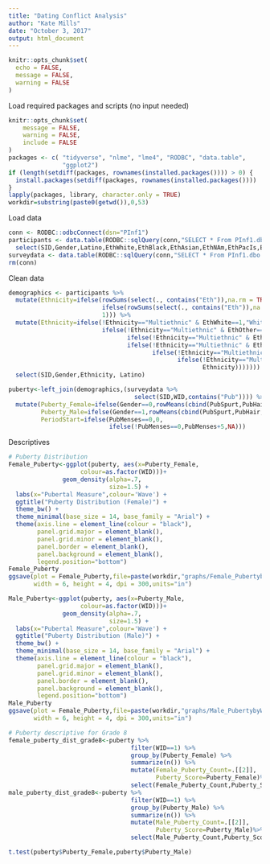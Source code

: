 ```yaml
---
title: "Dating Conflict Analysis"
author: "Kate Mills"
date: "October 3, 2017"
output: html_document
---
```



```r
knitr::opts_chunk$set(
  echo = FALSE,
  message = FALSE,
  warning = FALSE
)
```

Load required packages and scripts (no input needed)
```r
knitr::opts_chunk$set(
	message = FALSE,
	warning = FALSE,
	include = FALSE
)
packages <- c( "tidyverse", "nlme", "lme4", "RODBC", "data.table",
               "ggplot2")
if (length(setdiff(packages, rownames(installed.packages()))) > 0) {
  install.packages(setdiff(packages, rownames(installed.packages())))
}
lapply(packages, library, character.only = TRUE)
workdir=substring(paste0(getwd()),0,53)
```

Load data
```r
conn <- RODBC::odbcConnect(dsn="PInf1")
participants <- data.table(RODBC::sqlQuery(conn,"SELECT * From PInf1.dbo.SMaster")) %>%
  select(SID,Gender,Latino,EthWhite,EthBlack,EthAsian,EthNAm,EthPacIs,EthOther)
surveydata <- data.table(RODBC::sqlQuery(conn,"SELECT * From PInf1.dbo.SWave"))
rm(conn)
```

Clean data
```r
demographics <- participants %>%
  mutate(Ethnicity=ifelse(rowSums(select(., contains("Eth")),na.rm = TRUE)>1,"Multiethnic",
                          ifelse(rowSums(select(., contains("Eth")),na.rm = TRUE)<1,NA,
                          1))) %>%
  mutate(Ethnicity=ifelse(!Ethnicity=="Multiethnic" & EthWhite==1,"White",
                          ifelse(!Ethnicity=="Multiethnic" & EthOther==1,"Other",
                                 ifelse(!Ethnicity=="Multiethnic" & EthBlack==1,"AfricanAmerican",
                                 ifelse(!Ethnicity=="Multiethnic" & EthAsian==1,"AsianAmerican",
                                        ifelse(!Ethnicity=="Multiethnic" & EthNAm==1,"NativeAmerican",
                                               ifelse(!Ethnicity=="Multiethnic" & EthPacIs==1,"PacificIslander",
                                                      Ethnicity))))))) %>%
  select(SID,Gender,Ethnicity, Latino)

puberty<-left_join(demographics,(surveydata %>%
                                   select(SID,WID,contains("Pub")))) %>%
  mutate(Puberty_Female=ifelse(Gender==0,rowMeans(cbind(PubSpurt,PubHair,PubZits,PubBreast),na.rm = FALSE),NA),
         Puberty_Male=ifelse(Gender==1,rowMeans(cbind(PubSpurt,PubHair,PubZits,PubVoice,PubFace),na.rm = FALSE),NA),
         PeriodStart=ifelse(PubMenses==0,0,
                            ifelse(!PubMenses==0,PubMenses+5,NA)))
```

Descriptives
```r
# Puberty Distribution
Female_Puberty<-ggplot(puberty, aes(x=Puberty_Female,
                    colour=as.factor(WID)))+
               geom_density(alpha=.7,
                            size=1.5) +
  labs(x="Pubertal Measure",colour='Wave') +
  ggtitle("Puberty Distribution (Female)") +
  theme_bw() +
  theme_minimal(base_size = 14, base_family = "Arial") +
  theme(axis.line = element_line(colour = "black"),
        panel.grid.major = element_blank(),
        panel.grid.minor = element_blank(),
        panel.border = element_blank(),
        panel.background = element_blank(),
        legend.position="bottom")
Female_Puberty
ggsave(plot = Female_Puberty,file=paste(workdir,"graphs/Female_PubertybyWave_dist.png",sep = ""),
       width = 6, height = 4, dpi = 300,units="in")

Male_Puberty<-ggplot(puberty, aes(x=Puberty_Male,
                    colour=as.factor(WID)))+
               geom_density(alpha=.7,
                            size=1.5) +
  labs(x="Pubertal Measure",colour='Wave') +
  ggtitle("Puberty Distribution (Male)") +
  theme_bw() +
  theme_minimal(base_size = 14, base_family = "Arial") +
  theme(axis.line = element_line(colour = "black"),
        panel.grid.major = element_blank(),
        panel.grid.minor = element_blank(),
        panel.border = element_blank(),
        panel.background = element_blank(),
        legend.position="bottom")
Male_Puberty
ggsave(plot = Female_Puberty,file=paste(workdir,"graphs/Male_PubertybyWave_dist.png",sep = ""),
       width = 6, height = 4, dpi = 300,units="in")

# Puberty descriptive for Grade 8
female_puberty_dist_grade8<-puberty %>%
                                  filter(WID==1) %>%
                                  group_by(Puberty_Female) %>%
                                  summarize(n()) %>%
                                  mutate(Female_Puberty_Count=.[[2]],
                                         Puberty_Score=Puberty_Female)%>%
                                  select(Female_Puberty_Count,Puberty_Score)
male_puberty_dist_grade8<-puberty %>%
                                  filter(WID==1) %>%
                                  group_by(Puberty_Male) %>%
                                  summarize(n()) %>%
                                  mutate(Male_Puberty_Count=.[[2]],
                                         Puberty_Score=Puberty_Male)%>%
                                  select(Male_Puberty_Count,Puberty_Score)

t.test(puberty$Puberty_Female,puberty$Puberty_Male)


```